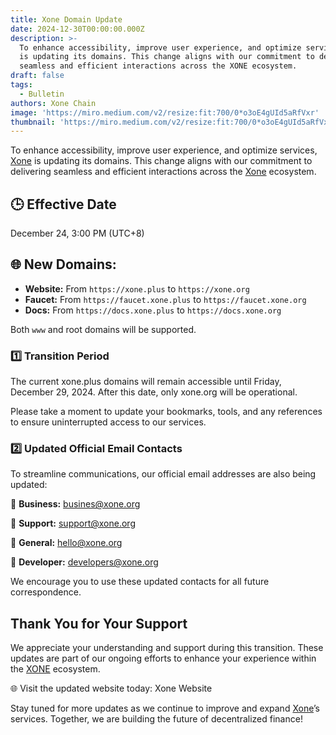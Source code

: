 ```yaml
---
title: Xone Domain Update
date: 2024-12-30T00:00:00.000Z
description: >-
  To enhance accessibility, improve user experience, and optimize services, Xone
  is updating its domains. This change aligns with our commitment to delivering
  seamless and efficient interactions across the XONE ecosystem.
draft: false
tags:
  - Bulletin
authors: Xone Chain
image: 'https://miro.medium.com/v2/resize:fit:700/0*o3oE4gUId5aRfVxr'
thumbnail: 'https://miro.medium.com/v2/resize:fit:700/0*o3oE4gUId5aRfVxr'
---
```



To enhance accessibility, improve user experience, and optimize services, [Xone](https://xone.org/) is updating its domains. This change aligns with our commitment to delivering seamless and efficient interactions across the [Xone](https://xone.org/) ecosystem.

## 🕒 Effective Date

December 24, 3:00 PM (UTC+8)

## 🌐 New Domains:

- **Website:** From `https://xone.plus` to `https://xone.org`
- **Faucet:** From `https://faucet.xone.plus` to `https://faucet.xone.org`
- **Docs:** From `https://docs.xone.plus` to `https://docs.xone.org`

Both `www` and root domains will be supported.

### 1️⃣ Transition Period

The current xone.plus domains will remain accessible until Friday, December 29, 2024. After this date, only xone.org will be operational.

Please take a moment to update your bookmarks, tools, and any references to ensure uninterrupted access to our services.

### 2️⃣ Updated Official Email Contacts

To streamline communications, our official email addresses are also being updated:

📧 **Business:** busines@xone.org

📧 **Support:** support@xone.org

📧 **General:** hello@xone.org

📧 **Developer:** developers@xone.org

We encourage you to use these updated contacts for all future correspondence.

## Thank You for Your Support

We appreciate your understanding and support during this transition. These updates are part of our ongoing efforts to enhance your experience within the [XONE](https://xone.org/) ecosystem.

🌐 Visit the updated website today: <Link className='text-primaryHue' isExternal showAnchorIcon href="https://xone.org">Xone Website</Link>

Stay tuned for more updates as we continue to improve and expand [Xone](https://xone.org/)’s services. Together, we are building the future of decentralized finance!
